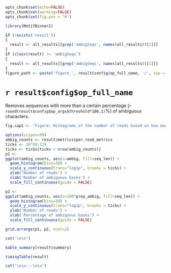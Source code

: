 ```r
opts_chunk$set(echo=FALSE)
opts_chunk$set(warning=FALSE)
opts_chunk$set(fig.pos = 'H')

library(MotifBinner2)

if (!exists('result'))
{
  result <- all_results[[grep('ambigSeqs', names(all_results))[1]]]
}
if (class(result) != 'ambigSeqs')
{
  result <- all_results[[grep('ambigSeqs', names(all_results))[1]]]
}
figure_path <- paste('figure_', result$config$op_full_name, '/', sep = '')
```

# `r result$config$op_full_name`

Removes sequences with more than a certain percentage (`r round(result$config$op_args$threshold*100,1)`%) of ambiguous characters.

```r
fig.cap1 <- 'Figure: Histograms of the number of reads based on how many ambiguous bases they contain.'
```

```r
options(scipen=99)
ambig_counts <- result$metrics$per_read_metrics
ticks <- 10^(0:12)
ticks <- ticks[ticks < nrow(ambig_counts)]
p1 <- 
ggplot(ambig_counts, aes(x=ambig, fill=seq_len)) +
  geom_histogram(bins=30) + 
  scale_y_continuous(trans="log1p", breaks = ticks) +
  ylab('Number of reads') +
  xlab('Number of ambiguous bases') +
  scale_fill_continuous(guide = FALSE)

p2 <-
ggplot(ambig_counts, aes(x=100*prop_ambig, fill=seq_len)) +
  geom_histogram(bins=30) + 
  scale_y_continuous(trans="log1p", breaks = ticks) +
  ylab('Number of reads') +
  xlab('Percentage of ambiguous bases') +
  scale_fill_continuous(guide = FALSE)

grid.arrange(p1, p2, ncol=2)
```

```r
cat('\n\n')
```

```r
kable_summary(result$summary)

timingTable(result)
```

```r
cat('\n\n---\n\n')
```
